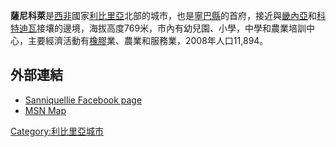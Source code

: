 {{Infobox settlement
<!--See the Table at Infobox Settlement for all fields and descriptions of usage-->
<!-- Basic info  ---------------->
|official_name          = 薩尼科萊
|other_name             = 
|native_name            =  <!-- for cities whose native name is not in English -->
|nickname               = 
|settlement_type        = <!--For Town or Village (Leave blank for the default City) -->
|motto                  =
<!-- images and maps  ----------->
|image_skyline          = 
|imagesize              = 
|image_caption          = 
|image_flag             = 
|flag_size              =
|image_seal             = 
|seal_size              =
|image_shield           = 
|shield_size            =
|image_blank_emblem     = 
|blank_emblem_type      =
|blank_emblem_size      =
|image_map              = 
|mapsize                = 
|map_caption            = 
|image_map1             = 
|mapsize1               = 
|map_caption1           = 
|image_dot_map          =
|dot_mapsize            =
|dot_map_caption        =
|dot_x =  |dot_y =
|pushpin_map            = Liberia <!-- the name of a location map as per http://en.wikipedia.org/wiki/Template:Location_map -->
|pushpin_label_position =bottom
|pushpin_map_caption    =
<!-- Location ------------------>
|coordinates_region     = LR
|subdivision_type       = 國家
|subdivision_name       = {{flag|Liberia}}
|subdivision_type1      = 縣
|subdivision_name1      = [[寧巴縣|寧巴縣]]
|subdivision_type2      = 
|subdivision_name2      = 
|subdivision_type3      = 
|subdivision_name3      = 
|subdivision_type4      = 
|subdivision_name4      =
<!-- Politics ----------------->
|government_footnotes   =
|government_type        =
|leader_title           =
|leader_name            =
|leader_title1          =
|leader_name1           =
|leader_title2          =
|leader_name2           =
|leader_title3          =
|leader_name3           =
|leader_title4          =
|leader_name4           =
|established_title      =  <!-- Settled -->
|established_date       = 
|established_title2     =  <!-- Incorporated (town) -->
|established_date2      = 
|established_title3     =  <!-- Incorporated (city) -->
|established_date3      =
<!-- Area    --------------------->
|area_magnitude         = 
|unit_pref                =Imperial <!--Enter: Imperial, if Imperial (metric) is desired-->
|area_footnotes           =
|area_total_km2           = 
|area_land_km2            = <!--See table @ Template:Infobox Settlement for details on automatic unit conversion-->
|area_water_km2           =
|area_total_sq_mi         =
|area_land_sq_mi          =
|area_water_sq_mi         =
|area_water_percent       =
|area_urban_km2           =
|area_urban_sq_mi         =
|area_metro_km2           =
|area_metro_sq_mi         =
|area_blank1_title        =
|area_blank1_km2          =
|area_blank1_sq_mi        =
<!-- Population   ----------------------->
|population_as_of               = 
|population_footnotes           =
|population_note                =
|population_total               =4000 
|population_density_km2         =
|population_density_sq_mi       =
|population_metro               =
|population_density_metro_km2   =
|population_density_metro_sq_mi =
|population_urban               =
|population_density_urban_km2   =
|population_density_urban_sq_mi =
|population_blank1_title        =
|population_blank1              =
|population_blank2_title        =
|population_blank2              =
|population_density_blank1_km2 =   
|population_density_blank1_sq_mi =
<!-- General information  --------------->
|timezone               =[[格林威治時間|格林威治時間]]
|utc_offset             = 
|timezone_DST           = 
|utc_offset_DST         = 
|latd =07|latm =21|lats =44|latNS =N
|longd=08|longm=42|longs=22|longEW=W
|coordinates_display = inline, title
|elevation_footnotes    =  <!--for references: use <ref> </ref> tags-->
|elevation_m            = 769
|elevation_ft           =
<!-- Area/postal codes & others -------->
|postal_code_type       =  <!-- enter ZIP code, Postcode, Post code, Postal code... -->
|postal_code            =
|area_code              =
|blank_name             =
|blank_info             =
|blank1_name            =
|blank1_info            =
|website                = 
|footnotes              = 
}}

'''薩尼科萊'''是[[西非|西非]]國家[[利比里亞|利比里亞]]北部的城市，也是[[寧巴縣|寧巴縣]]的首府，接近與[[畿內亞|畿內亞]]和[[科特迪瓦|科特迪瓦]]接壤的邊境，海拔高度769米，市內有幼兒園、小學，中學和農業培訓中心，主要經濟活動有[[橡膠|橡膠]]業、農業和服務業，2008年人口11,894。

==外部連結==
* [http://www.facebook.com/editalbum.php?aid=14128&add=1&id=124013844297354#!/pages/Sanniquellie-City/124013844297354 Sanniquellie Facebook page]{{dead link|date=2018年4月 |bot=InternetArchiveBot |fix-attempted=yes }}
* [http://maps.msn.com/%28hlaual45xytgny555l2t5mzd%29/map.aspx?lats1=7.362222&lons1=-8.706111&alts1=14&regn1=2 MSN Map]{{Dead link|date=2019年12月 |bot=InternetArchiveBot |fix-attempted=yes }}

[[Category:利比里亞城市|Category:利比里亞城市]]